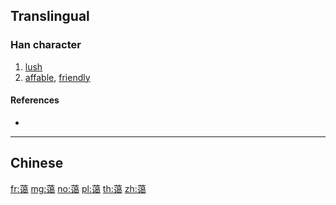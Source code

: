 {{character info/new}}
{{also|藹}}
==Translingual==

===Han character===
{{Han char|rn=140|rad=艸|as=11|sn=17|four=|canj=TIVV}}

# [[lush]]
# [[affable]], [[friendly]]

====References====
* {{Han ref|kx=1056.121|hdz=53285.050|uh=853C|ud=34108}}

----

==Chinese==
{{zh-see|藹}}

[[fr:蔼]]
[[mg:蔼]]
[[no:蔼]]
[[pl:蔼]]
[[th:蔼]]
[[zh:蔼]]